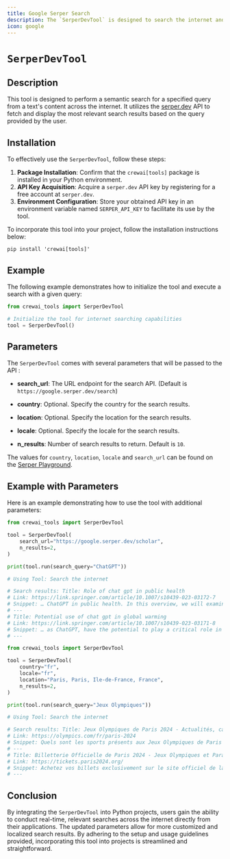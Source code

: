 ```yaml
---
title: Google Serper Search
description: The `SerperDevTool` is designed to search the internet and return the most relevant results.
icon: google
---
```


# `SerperDevTool`

## Description

This tool is designed to perform a semantic search for a specified query from a text's content across the internet. It utilizes the [serper.dev](https://serper.dev) API 
to fetch and display the most relevant search results based on the query provided by the user.

## Installation

To effectively use the `SerperDevTool`, follow these steps:

1. **Package Installation**: Confirm that the `crewai[tools]` package is installed in your Python environment.
2. **API Key Acquisition**: Acquire a `serper.dev` API key by registering for a free account at `serper.dev`.
3. **Environment Configuration**: Store your obtained API key in an environment variable named `SERPER_API_KEY` to facilitate its use by the tool.

To incorporate this tool into your project, follow the installation instructions below:

```shell
pip install 'crewai[tools]'
```

## Example

The following example demonstrates how to initialize the tool and execute a search with a given query:

```python Code
from crewai_tools import SerperDevTool

# Initialize the tool for internet searching capabilities
tool = SerperDevTool()
```

## Parameters

The `SerperDevTool` comes with several parameters that will be passed to the API :

- **search_url**: The URL endpoint for the search API. (Default is `https://google.serper.dev/search`)

- **country**: Optional. Specify the country for the search results.
- **location**: Optional. Specify the location for the search results.
- **locale**: Optional. Specify the locale for the search results.
- **n_results**: Number of search results to return. Default is `10`.

The values for `country`, `location`, `locale` and `search_url` can be found on the [Serper Playground](https://serper.dev/playground).

## Example with Parameters

Here is an example demonstrating how to use the tool with additional parameters:

```python Code
from crewai_tools import SerperDevTool

tool = SerperDevTool(
    search_url="https://google.serper.dev/scholar",
    n_results=2,
)

print(tool.run(search_query="ChatGPT"))

# Using Tool: Search the internet

# Search results: Title: Role of chat gpt in public health
# Link: https://link.springer.com/article/10.1007/s10439-023-03172-7
# Snippet: … ChatGPT in public health. In this overview, we will examine the potential uses of ChatGPT in
# ---
# Title: Potential use of chat gpt in global warming
# Link: https://link.springer.com/article/10.1007/s10439-023-03171-8
# Snippet: … as ChatGPT, have the potential to play a critical role in advancing our understanding of climate
# ---

```

```python Code
from crewai_tools import SerperDevTool

tool = SerperDevTool(
    country="fr",
    locale="fr",
    location="Paris, Paris, Ile-de-France, France",
    n_results=2,
)

print(tool.run(search_query="Jeux Olympiques"))

# Using Tool: Search the internet

# Search results: Title: Jeux Olympiques de Paris 2024 - Actualités, calendriers, résultats
# Link: https://olympics.com/fr/paris-2024
# Snippet: Quels sont les sports présents aux Jeux Olympiques de Paris 2024 ? · Athlétisme · Aviron · Badminton · Basketball · Basketball 3x3 · Boxe · Breaking · Canoë ...
# ---
# Title: Billetterie Officielle de Paris 2024 - Jeux Olympiques et Paralympiques
# Link: https://tickets.paris2024.org/
# Snippet: Achetez vos billets exclusivement sur le site officiel de la billetterie de Paris 2024 pour participer au plus grand événement sportif au monde.
# ---
```

## Conclusion

By integrating the `SerperDevTool` into Python projects, users gain the ability to conduct real-time, relevant searches across the internet directly from their applications. 
The updated parameters allow for more customized and localized search results. By adhering to the setup and usage guidelines provided, incorporating this tool into projects is streamlined and straightforward.
